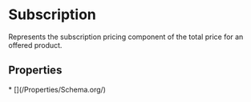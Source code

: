   
# Subscription

Represents the subscription pricing component of the total price for an offered product.

## Properties

<Grid>
* [](/Properties/Schema.org/)
</Grid>

